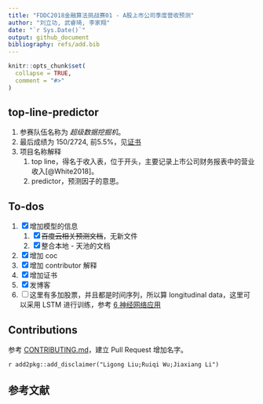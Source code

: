 ```yaml
---
title: "FDDC2018金融算法挑战赛01 - A股上市公司季度营收预测"
author: "刘立功, 武睿琦, 李家翔"
date: "`r Sys.Date()`"
output: github_document
bibliography: refs/add.bib
---
```


<!-- README.md is generated from README.Rmd. Please edit that file -->

```r
knitr::opts_chunk$set(
  collapse = TRUE,
  comment = "#>"
)
```
## top-line-predictor

1. 参赛队伍名称为 *超级数据挖掘机*。
1. 最后成绩为 150/2724, 前5.5%，见[证书](refs/certificate.pdf)
1. 项目名称解释
    1. top line，得名于收入表，位于开头，主要记录上市公司财务报表中的营业收入[@White2018]。
    1. predictor，预测因子的意思。


## To-dos

1. [x] 增加模型的信息
    1. [x] ~~百度云相关预测文档~~，无新文件
    1. [x] 整合本地 - 天池的文档
1. [x] 增加 coc
1. [x] 增加 contributor 解释
1. [x] 增加证书
1. [x] 发博客
1. [ ] 这里有多加股票，并且都是时间序列，所以算 longitudinal data，这里可以采用 LSTM 进行训练，参考
[6 神经网络应用](https://jiaxiangbu.github.io/learn_longitudinal_analysis/analysis/introduction-panel-data.html)

## Contributions

参考 [CONTRIBUTING.md](.github/CONTRIBUTING.md)，建立 Pull Request 增加名字。

`r add2pkg::add_disclaimer("Ligong Liu;Ruiqi Wu;Jiaxiang Li")`



## 参考文献 {-}
